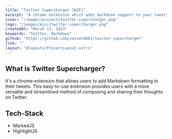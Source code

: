 ```yaml
---
title: "Twitter Supercharger [WIP]"
excerpt: "A chrome extension which adds markdown support to your tweets."
cover: "/images/project/twitter-supercharger.png"
logo: "/images/misc/twitter-supercharger.png"
createdAt: "March 13, 2023"
keywords: "Twitter, Markdown"
github: "https://github.com/vatsal0601/twitter-supercharger"
link: ""
layout: "@layouts/ProjectLayout.astro"
---
```


## What is Twitter Supercharger?

It's a chrome extension that allows users to add Markdown formatting to their tweets. This easy-to-use extension provides users with a more versatile and streamlined method of composing and sharing their thoughts on Twitter.

## Tech-Stack

- MarkedJS
- HighlightJS
